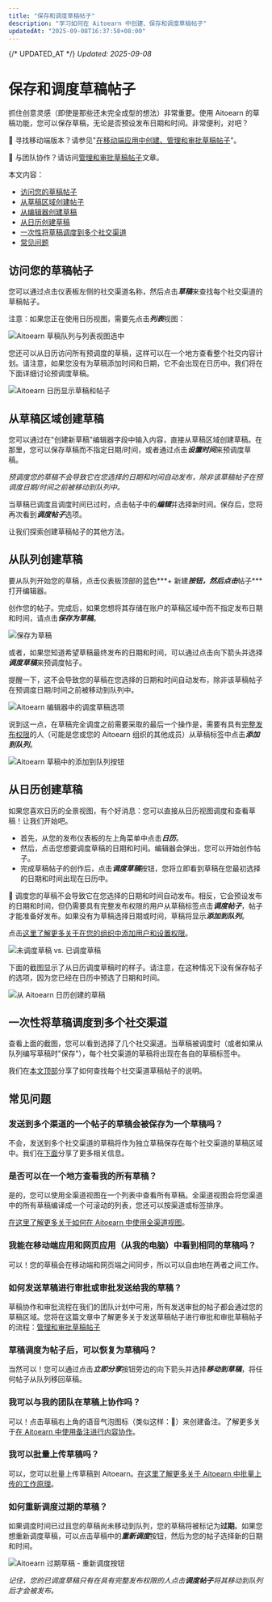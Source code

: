 ```yaml
---
title: "保存和调度草稿帖子"
description: "学习如何在 Aitoearn 中创建、保存和调度草稿帖子"
updatedAt: "2025-09-08T16:37:58+08:00"
---
```

{/* UPDATED_AT */}
_Updated: 2025-09-08_

# 保存和调度草稿帖子

抓住创意灵感（即使是那些还未完全成型的想法）非常重要。使用 Aitoearn 的草稿功能，您可以保存草稿，无论是否预设发布日期和时间。非常便利，对吧？

📝 寻找移动端版本？请参见"[在移动端应用中创建、管理和审批草稿帖子](https://aitoearn.helpscoutdocs.com/article/633-creating-managing-and-approving-draft-posts-in-the-mobile-app)"。

📝 与团队协作？请访问[管理和审批草稿帖子](https://aitoearn.helpscoutdocs.com/article/665-managing-and-approving-draft-posts)文章。

本文内容：
- [访问您的草稿帖子](#accessing-drafts)
- [从草稿区域创建帖子](#creating-from-drafts)
- [从编辑器创建草稿](#creating-from-composer)
- [从日历创建草稿](#creating-from-calendar)
- [一次性将草稿调度到多个社交渠道](#scheduling-multiple)
- [常见问题](#faq)

## 访问您的草稿帖子

您可以通过点击仪表板左侧的社交渠道名称，然后点击***草稿***来查找每个社交渠道的草稿帖子。

注意：如果您正在使用日历视图，需要先点击***列表***视图：

![Aitoearn 草稿队列与列表视图选中](//d33v4339jhl8k0.cloudfront.net/docs/assets/64cb6cf86d4a3e191f237e66/images/673fb397268fb643f63a5e20/file-mSgr8HsN7M.jpg)

您还可以从日历访问所有预调度的草稿，这样可以在一个地方查看整个社交内容计划。请注意，如果您没有为草稿添加时间和日期，它不会出现在日历中。我们将在下面详细讨论预调度草稿。

![Aitoearn 日历显示草稿和帖子](//d33v4339jhl8k0.cloudfront.net/docs/assets/64cb6cf86d4a3e191f237e66/images/66b651468919a15d1b1d2a41/file-QbeEOJATtR.jpg)

## 从草稿区域创建草稿

您可以通过在"创建新草稿"编辑器字段中输入内容，直接从草稿区域创建草稿。在那里，您可以保存草稿而不指定日期/时间，或者通过点击***设置时间***来预调度草稿。

*预调度您的草稿不会导致它在您选择的日期和时间自动发布，除非该草稿帖子在预调度日期/时间之前被移动到队列中。*

当草稿已调度且调度时间已过时，点击帖子中的***编辑***并选择新时间。保存后，您将再次看到***调度帖子***选项。

让我们探索创建草稿帖子的其他方法。

## 从队列创建草稿

要从队列开始您的草稿，点击仪表板顶部的蓝色***+ 新建***按钮，然后点击***帖子***打开编辑器。

创作您的帖子。完成后，如果您想将其存储在账户的草稿区域中而不指定发布日期和时间，请点击***保存为草稿***。

![保存为草稿](//d33v4339jhl8k0.cloudfront.net/docs/assets/64cb6cf86d4a3e191f237e66/images/66b65252067e9c553dc8258e/file-NBgel16XEX.jpg)

或者，如果您知道希望草稿最终发布的日期和时间，可以通过点击向下箭头并选择***调度草稿***来预调度帖子。

提醒一下，这不会导致您的草稿在您选择的日期和时间自动发布，除非该草稿帖子在预调度日期/时间之前被移动到队列中。

![Aitoearn 编辑器中的调度草稿选项](//d33v4339jhl8k0.cloudfront.net/docs/assets/64cb6cf86d4a3e191f237e66/images/66b6529e65e01777a9333645/file-eGtLPVKLCw.jpg)

说到这一点，在草稿完全调度之前需要采取的最后一个操作是，需要有具有[完整发布权限](https://aitoearn.helpscoutdocs.com/article/670-adding-users-and-setting-up-permissions-in-your-organization#h_01EJGFT20P5NVRX8N5QNMNNPHC)的人（可能是您或您的 Aitoearn 组织的其他成员）从草稿标签中点击***添加到队列***。

![Aitoearn 草稿中的添加到队列按钮](//d33v4339jhl8k0.cloudfront.net/docs/assets/64cb6cf86d4a3e191f237e66/images/66b65384067e9c553dc8258f/file-KSHOib426v.jpg)

## 从日历创建草稿

如果您喜欢日历的全景视图，有个好消息：您可以直接从日历视图调度和查看草稿！让我们开始吧。

- 首先，从您的发布仪表板的左上角菜单中点击***日历***。
- 然后，点击您想要调度草稿的日期和时间。编辑器会弹出，您可以开始创作帖子。
- 完成草稿帖子的创作后，点击***调度草稿***按钮，您将立即看到草稿在您最初选择的日期和时间出现在日历中。

📝 调度您的草稿不会导致它在您选择的日期和时间自动发布。相反，它会预设发布的日期和时间，但仍需要具有完整发布权限的用户从草稿标签点击***调度帖子***，帖子才能准备好发布。如果没有为草稿选择日期或时间，草稿将显示***添加到队列***。

点击[这里了解更多关于在您的组织中添加用户和设置权限](https://aitoearn.helpscoutdocs.com/article/670-adding-users-and-setting-up-permissions-in-your-organization)。

![未调度草稿 vs. 已调度草稿](//d33v4339jhl8k0.cloudfront.net/docs/assets/64cb6cf86d4a3e191f237e66/images/67a4e2dd9e3e5b0d6b018301/file-AkEJwBGuV4.jpg)

下面的截图显示了从日历调度草稿时的样子。请注意，在这种情况下没有保存帖子的选项，因为您已经在日历中预选了日期和时间。

![从 Aitoearn 日历创建的草稿](//d33v4339jhl8k0.cloudfront.net/docs/assets/64cb6cf86d4a3e191f237e66/images/66b6547148915f570c6a9320/file-2tZfqiSTVo.jpg)

## 一次性将草稿调度到多个社交渠道

查看上面的截图，您可以看到选择了几个社交渠道。当草稿被调度时（或者如果从队列编写草稿时"保存"），每个社交渠道的草稿将出现在各自的草稿标签中。

我们在[本文顶部](#accessing-drafts)分享了如何查找每个社交渠道草稿帖子的说明。

## 常见问题

### 发送到多个渠道的一个帖子的草稿会被保存为一个草稿吗？

不会，发送到多个社交渠道的草稿将作为独立草稿保存在每个社交渠道的草稿区域中。我们在[下面](#scheduling-multiple)分享了更多相关信息。

### 是否可以在一个地方查看我的所有草稿？

是的，您可以使用全渠道视图在一个列表中查看所有草稿。全渠道视图会将您渠道中的所有草稿编译成一个可滚动的列表，您还可以按渠道或标签排序。

[在这里了解更多关于如何在 Aitoearn 中使用全渠道视图](https://support.aitoearn.com//support.aitoearn.com/article/861-how-to-use-the-all-channels-view-in-aitoearn)。

### 我能在移动端应用和网页应用（从我的电脑）中看到相同的草稿吗？

可以！您的草稿会在移动端和网页端之间同步，所以可以自由地在两者之间工作。

### 如何发送草稿进行审批或审批发送给我的草稿？

草稿协作和审批流程在我们的团队计划中可用，所有发送审批的帖子都会通过您的草稿区域。您将在这篇文章中了解更多关于发送草稿帖子进行审批和审批草稿帖子的流程：[管理和审批草稿帖子](https://aitoearn.helpscoutdocs.com/article/665-managing-and-approving-draft-posts)

### 草稿调度为帖子后，可以恢复为草稿吗？

当然可以！您可以通过点击***立即分享***按钮旁边的向下箭头并选择***移动到草稿***，将任何帖子从队列移回草稿。

### 我可以与我的团队在草稿上协作吗？

可以！点击草稿右上角的语音气泡图标（类似这样：💬）来创建备注。了解更多关于[在 Aitoearn 中使用备注进行内容协作](https://support.aitoearn.com//support.aitoearn.com/article/675-collaborating-on-content-with-notes)。

### 我可以批量上传草稿吗？

可以，您可以批量上传草稿到 Aitoearn。[在这里了解更多关于 Aitoearn 中批量上传的工作原理](https://support.aitoearn.com//support.aitoearn.com/article/926-how-to-upload-posts-in-bulk-to-aitoearn)。

### 如何重新调度过期的草稿？

如果调度时间已过且您的草稿尚未移动到队列，您的草稿将被标记为**过期**。如果您想重新调度草稿，可以点击草稿中的***重新调度***按钮，然后为您的帖子选择新的日期和时间。

![Aitoearn 过期草稿 - 重新调度按钮](//d33v4339jhl8k0.cloudfront.net/docs/assets/64cb6cf86d4a3e191f237e66/images/67a4e0b09e3e5b0d6b0182ee/file-B76NRdN7pt.jpg)

*记住，您的已调度草稿只有在具有完整发布权限的人点击**调度帖子**将其移动到队列后才会被发布。*

